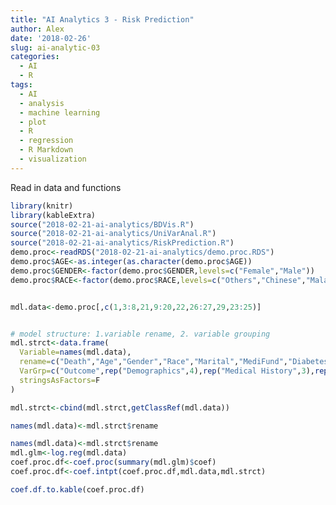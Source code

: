```yaml
---
title: "AI Analytics 3 - Risk Prediction"
author: Alex
date: '2018-02-26'
slug: ai-analytic-03
categories:
  - AI
  - R
tags:
  - AI
  - analysis
  - machine learning
  - plot
  - R
  - regression
  - R Markdown
  - visualization
---
```


Read in data and functions
```r
library(knitr)
library(kableExtra)
source("2018-02-21-ai-analytics/BDVis.R")
source("2018-02-21-ai-analytics/UniVarAnal.R")
source("2018-02-21-ai-analytics/RiskPrediction.R")
demo.proc<-readRDS("2018-02-21-ai-analytics/demo.proc.RDS")
demo.proc$AGE<-as.integer(as.character(demo.proc$AGE))
demo.proc$GENDER<-factor(demo.proc$GENDER,levels=c("Female","Male"))
demo.proc$RACE<-factor(demo.proc$RACE,levels=c("Others","Chinese","Malay","Indian"))


mdl.data<-demo.proc[,c(1,3:8,21,9:20,22,26:27,29,23:25)]


# model structure: 1.variable rename, 2. variable grouping
mdl.strct<-data.frame(
  Variable=names(mdl.data),
  rename=c("Death","Age","Gender","Race","Marital","MediFund","DiabetesYear","PatType",names(mdl.data)[9:18],"MajorAmputation","MinorAmputation","BMI",names(mdl.data)[22:27]),
  VarGrp=c("Outcome",rep("Demographics",4),rep("Medical History",3),rep("Comorbidity & Complication",12),rep("Physiological Measure",4),rep("Score",3)),
  stringsAsFactors=F
)

mdl.strct<-cbind(mdl.strct,getClassRef(mdl.data))

names(mdl.data)<-mdl.strct$rename

names(mdl.data)<-mdl.strct$rename
mdl.glm<-log.reg(mdl.data)
coef.proc.df<-coef.proc(summary(mdl.glm)$coef)
coef.proc.df<-coef.intpt(coef.proc.df,mdl.data,mdl.strct)
```




```r
coef.df.to.kable(coef.proc.df)
```








